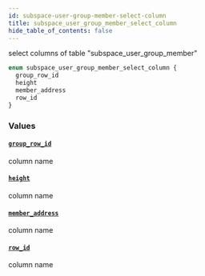 ```yaml
---
id: subspace-user-group-member-select-column
title: subspace_user_group_member_select_column
hide_table_of_contents: false
---
```


select columns of table "subspace_user_group_member"

```graphql
enum subspace_user_group_member_select_column {
  group_row_id
  height
  member_address
  row_id
}
```

### Values

#### [`group_row_id`](#)

column name

#### [`height`](#)

column name

#### [`member_address`](#)

column name

#### [`row_id`](#)

column name
